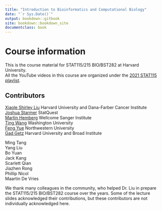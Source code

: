 ```yaml
--- 
title: "Introduction to Bioinformatics and Computational Biology"
date: "`r Sys.Date()`"
output: bookdown::gitbook
site: bookdown::bookdown_site
documentclass: book
---
```


# Course information

This is the course material for STAT115/215 BIO/BST282 at Harvard University.  
All the YouTube videos in this course are organized under the [2021 STAT115 playlist](https://www.youtube.com/playlist?list=PLeB-Dlq-v6taAXK6ZCGfqImrNWJzFt3p3). 

## Contributors 

[Xiaole Shirley Liu](http://http://liulab.dfci.harvard.edu/) Harvard University and Dana-Farber Cancer Institute   
[Joshua Starmer](https://statquest.org/) StatQuest  
[Martin Hemberg](https://www.sanger.ac.uk/group/hemberg-group/) Wellcome Sanger Institute  
[Ting Wang](http://wang.wustl.edu/) Washington University  
[Feng Yue](http://yuelab.org/) Northwestern University  
[Gad Getz](https://www.broadinstitute.org/labs/getz) Harvard University and Broad Institute  

Ming Tang  
Yang Liu  
Bo Yuan  
Jack Kang  
Scarlett Qian  
Jiazhen Rong  
Phillip Nicol  
Maartin De Vries  

We thank many colleagues in the community, who helped Dr. Liu in prepare the STAT115/215 BIO/BST282 course over the years. Some of the lecture slides acknowledged their contributions, but these contributors are not individually acknowledged here.
